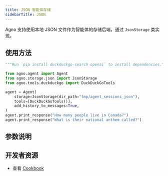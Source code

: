 ```yaml
---
title: JSON 智能体存储
sidebarTitle: JSON
---
```

Agno 支持使用本地 JSON 文件作为智能体的存储后端，通过 `JsonStorage` 类实现。

## 使用方法

```python json_storage_for_agent.py
"""Run `pip install duckduckgo-search openai` to install dependencies."""

from agno.agent import Agent
from agno.storage.json import JsonStorage
from agno.tools.duckduckgo import DuckDuckGoTools

agent = Agent(
    storage=JsonStorage(dir_path="tmp/agent_sessions_json"),
    tools=[DuckDuckGoTools()],
    add_history_to_messages=True,
)
agent.print_response("How many people live in Canada?")
agent.print_response("What is their national anthem called?")
```

## 参数说明

<Snippet file="storage-json-params.mdx" />

## 开发者资源

- 查看 [Cookbook](https://github.com/agno-agi/agno/blob/main/cookbook/storage/json_storage/json_storage_for_agent.py)